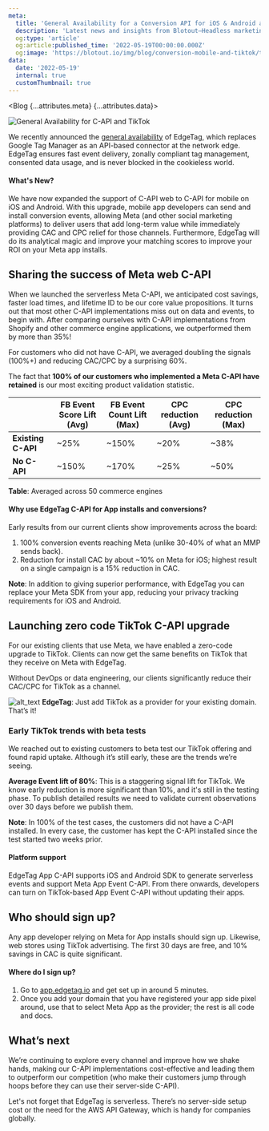 ```yaml
---
meta:
  title: 'General Availability for a Conversion API for iOS & Android and Serverless TikTok | Blotout'
  description: 'Latest news and insights from Blotout—Headless marketing for the post-cookie era.'
  og:type: 'article'
  og:article:published_time: '2022-05-19T00:00:00.000Z'
  og:image: 'https://blotout.io/img/blog/conversion-mobile-and-tiktok/thumbnail.png'
data:
  date: '2022-05-19'
  internal: true
  customThumbnail: true
---
```




<Blog {...attributes.meta} {...attributes.data}>

![General Availability for C-API and TikTok](/img/blog/conversion-mobile-and-tiktok/main.png)

We recently announced the [general availability](https://blotout.io/blog/edgetag-cdn-general-availability) of EdgeTag, which replaces Google Tag Manager as an API-based connector at the network edge. EdgeTag ensures fast event delivery, zonally compliant tag management, consented data usage, and is never blocked in the cookieless world.


#### What's New?
We have now expanded the support of C-API web to C-API for mobile on iOS and Android. With this upgrade, mobile app developers can send and install conversion events, allowing Meta (and other social marketing platforms) to deliver users that add long-term value while immediately providing CAC and CPC relief for those channels. Furthermore, EdgeTag will do its analytical magic and improve your matching scores to improve your ROI on your Meta app installs.

## Sharing the success of Meta web C-API

When we launched the serverless Meta C-API, we anticipated cost savings, faster load times, and lifetime ID to be our core value propositions. It turns out that most other C-API implementations miss out on data and events, to begin with. After comparing ourselves with C-API implementations from Shopify and other commerce engine applications, we outperformed them by more than 35%!

For customers who did not have C-API, we averaged doubling the signals (100%+) and reducing CAC/CPC by a surprising 60%.

The fact that **100% of our customers who implemented a Meta C-API have retained** is our most exciting product validation statistic.

<table>
  <thead>
    <tr>
      <th> </th>
      <th>FB Event Score Lift (Avg)</th>
      <th>FB Event Count Lift (Max)</th>
      <th>CPC reduction (Avg)</th>
      <th>CPC reduction (Max)</th>
    </tr>
  </thead>
  <tbody>
    <tr>
      <td><b>Existing C-API</b></td>
      <td>~25%</td>
      <td>~150%</td>
      <td>~20%</td>
      <td>~38%</td>
    </tr>
    <tr>
      <td><b>No C-API</b></td>
      <td>~150%</td>
      <td>~170%</td>
      <td>~25%</td>
      <td>~50%</td>
    </tr>
  </tbody>
</table>
<span className='caption'><b>Table</b>: Averaged across 50 commerce engines</span>


#### Why use EdgeTag C-API for App installs and conversions?

Early results from our current clients show improvements across the board:
1. 100% conversion events reaching Meta (unlike 30-40% of what an MMP sends back).
2. Reduction for install CAC by about ~10% on Meta for iOS; highest result on a single campaign is a 15% reduction in CAC.

<b>Note</b>: In addition to giving superior performance, with EdgeTag you can replace your Meta SDK from your app, reducing your privacy tracking requirements for iOS and Android.

## Launching zero code TikTok C-API upgrade
For our existing clients that use Meta, we have enabled a zero-code upgrade to TikTok. Clients can now get the same benefits on TikTok that they receive on Meta with EdgeTag.

Without DevOps or data engineering, our clients significantly reduce their CAC/CPC for TikTok as a channel.

![alt_text](/img/blog/conversion-mobile-and-tiktok/edgetag.png "edgetag")
<span className='caption'><b>EdgeTag</b>: Just add TikTok as a provider for your existing domain. That’s it!</span>

### Early TikTok trends with beta tests

We reached out to existing customers to beta test our TikTok offering and found rapid uptake. Although it’s still early, these are the trends we’re seeing.

<b>Average Event lift of 80%</b>: This is a staggering signal lift for TikTok. We know early reduction is more significant than 10%, and it's still in the testing phase. To publish detailed results we need to validate current observations over 30 days before we publish them.

<b>Note</b>: In 100% of the test cases, the customers did not have a C-API installed. In every case, the customer has kept the C-API installed since the test started two weeks prior.

#### Platform support
EdgeTag App C-API supports iOS and Android SDK to generate serverless events and support Meta App Event C-API. From there onwards, developers can turn on TikTok-based App Event C-API without updating their apps.


## Who should sign up?

Any app developer relying on Meta for App installs should sign up. Likewise, web stores using TikTok advertising. The first 30 days are free, and 10% savings in CAC is quite significant.

#### Where do I sign up?

1. Go to [app.edgetag.io](https://app.edgetag.io) and get set up in around 5 minutes.
2. Once you add your domain that you have registered your app side pixel around, use that to select Meta App as the provider; the rest is all code and docs.

## What’s next

We’re continuing to explore every channel and improve how we shake hands, making our C-API implementations cost-effective and leading them to outperform our competition (who make their customers jump through hoops before they can use their server-side C-API).

Let's not forget that EdgeTag is serverless. There’s no server-side setup cost or the need for the AWS API Gateway, which is handy for companies globally.

<PrimaryCTA link='https://edgetag.io' rel='next' text='Go to EdgeTag' codify_as='Conversion Mobie and TikTok Blog - EdgeTag Website CTA' />

</Blog>
